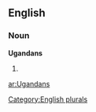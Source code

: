 ==English==

===Noun===
'''Ugandans'''

# {{plural of|[[Ugandan]]}}

[[Category:English plurals]]

[[ar:Ugandans]]